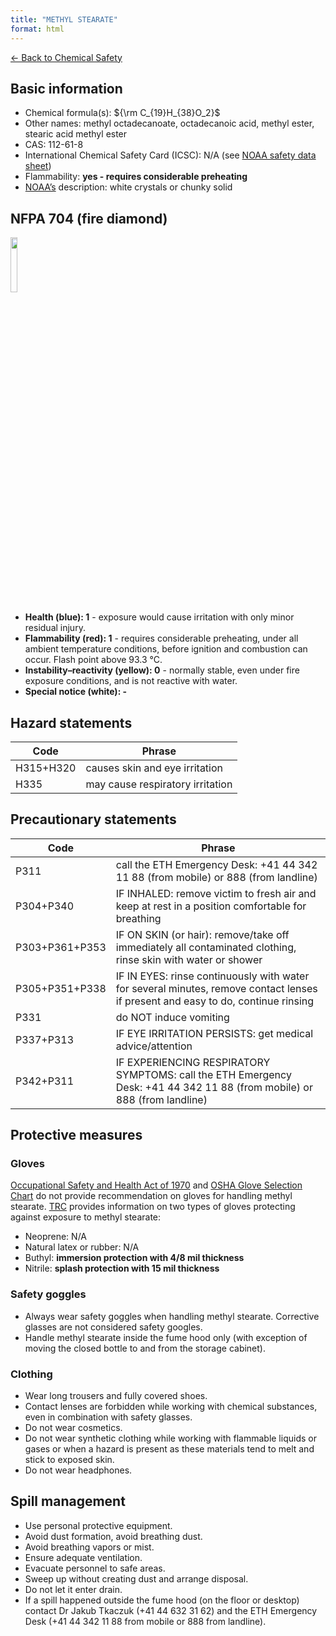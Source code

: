 ```yaml
---
title: "METHYL STEARATE"
format: html
---
```


[← Back to Chemical Safety](../chemical-safety.qmd)


## Basic information
- Chemical formula(s): ${\rm C_{19}H_{38}O_2}$
- Other names: methyl octadecanoate, octadecanoic acid, methyl ester, stearic acid methyl ester
- CAS: 112-61-8
- International Chemical Safety Card (ICSC): N/A (see [NOAA safety data sheet](https://cameochemicals.noaa.gov/chemical/20696))
 - Flammability: **yes - requires considerable preheating**
- [NOAA's](https://cameochemicals.noaa.gov/chemical/20696) description: white crystals or chunky solid

## NFPA 704 (fire diamond)

![](../media/nfpa704/110.png){width=15% fig-align="center"}

- **Health (blue): 1** - exposure would cause irritation with only minor residual injury.
- **Flammability (red): 1** - requires considerable preheating, under all ambient temperature conditions, before ignition and combustion can occur. Flash point above 93.3 °C.
- **Instability–reactivity (yellow): 0** - normally stable, even under fire exposure conditions, and is not reactive with water.
- **Special notice (white): -**

## Hazard statements
| Code      | Phrase                           |
| --------- | -------------------------------- |
| H315+H320 | causes skin and eye irritation   |
| H335      | may cause respiratory irritation |

## Precautionary statements
| Code           | Phrase                                                                                                                           |
| -------------- | -------------------------------------------------------------------------------------------------------------------------------- |
| P311           | call the ETH Emergency Desk: +41 44 342 11 88 (from mobile) or 888 (from landline)                                               |
| P304+P340      | IF INHALED: remove victim to fresh air and keep at rest in a position comfortable for breathing                                  |
| P303+P361+P353 | IF ON SKIN (or hair): remove/take off immediately all contaminated clothing, rinse skin with water or shower                     |
| P305+P351+P338 | IF IN EYES: rinse continuously with water for several minutes, remove contact lenses if present and easy to do, continue rinsing |
| P331           | do NOT induce vomiting                                                                                                           |
| P337+P313      | IF EYE IRRITATION PERSISTS: get medical advice/attention                                                                         |
| P342+P311      | IF EXPERIENCING RESPIRATORY SYMPTOMS: call the ETH Emergency Desk: +41 44 342 11 88 (from mobile) or 888 (from landline)         |

## Protective measures

### Gloves
[Occupational Safety and Health Act of 1970](https://www.osha.gov/sites/default/files/publications/osha3151.pdf) and [OSHA Glove Selection Chart](https://safety.fsu.edu/safety_manual/OSHA%20Glove%20Selection%20Chart.pdf) do not provide recommendation on gloves for handling methyl stearate. [TRC](https://www.trc-canada.com/prod-img/MSDS/M326690MSDS.pdf) provides information on two types of gloves protecting against exposure to methyl stearate:

- Neoprene: N/A
- Natural latex or rubber: N/A
- Buthyl: **immersion protection with 4/8 mil thickness**
- Nitrile: **splash protection with 15 mil thickness**

### Safety goggles
- Always wear safety goggles when handling methyl stearate. Corrective glasses are not considered safety googles.
- Handle methyl stearate inside the fume hood only (with exception of moving the closed bottle to and from the storage cabinet).

### Clothing
- Wear long trousers and fully covered shoes.
- Contact lenses are forbidden while working with chemical substances, even in combination with safety glasses.
- Do not wear cosmetics.
- Do not wear synthetic clothing while working with flammable liquids or gases or when a hazard is present as these materials tend to melt and stick to exposed skin.
- Do not wear headphones.

## Spill management
- Use personal protective equipment.
- Avoid dust formation, avoid breathing dust.
- Avoid breathing vapors or mist.
- Ensure adequate ventilation.
- Evacuate personnel to safe areas.
- Sweep up without creating dust and arrange disposal.
- Do not let it enter drain.
- If a spill happened outside the fume hood (on the floor or desktop) contact Dr Jakub Tkaczuk (+41 44 632 31 62) and the ETH Emergency Desk (+41 44 342 11 88 from mobile or 888 from landline).
